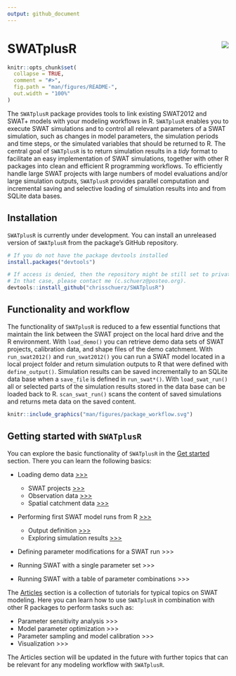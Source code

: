 ```yaml
---
output: github_document
---
```


# SWATplusR <img src="man/figures/swatr_hex.svg" align="right" />

```r
knitr::opts_chunk$set(
  collapse = TRUE,
  comment = "#>",
  fig.path = "man/figures/README-",
  out.width = "100%"
)
```

The `SWATplusR` package provides tools to link existing SWAT2012 and SWAT+ models with your modeling workflows in R. `SWATplusR` enables you to execute SWAT simulations and to control all relevant parameters of a SWAT simulation, such as changes in model parameters, the simulation periods and time steps, or the simulated variables that should be returned to R. The central goal of `SWATplusR` is to return simulation results in a *tidy* format to facilitate an easy implementation of SWAT simulations, together with other R packages into clean and efficient R programming workflows. To efficiently handle large SWAT projects with large numbers of model evaluations and/or large simulation outputs, `SWATplusR` provides parallel computation and incremental saving and selective loading of simulation results into and from SQLite data bases.

## Installation

`SWATplusR` is currently under development. You can install an unreleased version of `SWATplusR` from the package's GitHub repository.

``` r
# If you do not have the package devtools installed
install.packages("devtools")

# If access is denied, then the repository might be still set to private
# In that case, please contact me (c.schuerz@posteo.org).
devtools::install_github("chrisschuerz/SWATplusR")
```


<!---You can install the released version of SWATplusR from [CRAN](https://CRAN.R-project.org) with:

``` r
install.packages("SWATplusR")
```
--->



## Functionality and workflow

The functionality of `SWATplusR` is reduced to a few essential functions that maintain the link between the SWAT project on the local hard drive and the R environment. With `load_demo()` you can retrieve demo data sets of SWAT projects, calibration data, and shape files of the demo catchment. With `run_swat2012()` and `run_swat2012()` you can run a SWAT model located in a local project folder and return simulation outputs to R that were defined with `define_output()`. Simulation results can be saved incrementally to an SQLite data base when a `save_file` is defined in `run_swat*()`. With `load_swat_run()` all or selected parts of the simulation results stored in the data base can be loaded back to R. `scan_swat_run()` scans the content of saved simulations and returns meta data on the saved content.



```r
knitr::include_graphics("man/figures/package_workflow.svg")
```


## Getting started with `SWATplusR`

You can explore the basic functionality of `SWATplusR` in the [Get started](https://chrisschuerz.github.io/SWATplusR/articles/SWATplusR.html#loading-demos) section. There you can learn the following basics:

- Loading demo data [>>>](https://chrisschuerz.github.io/SWATplusR/articles/SWATplusR.html#figures)
    * SWAT projects [>>>](https://chrisschuerz.github.io/SWATplusR/articles/SWATplusR.htmll#swat-projects)
    * Observation data [>>>](https://chrisschuerz.github.io/SWATplusR/articles/SWATplusR.html#observation-data)
    * Spatial catchment data [>>>](https://chrisschuerz.github.io/SWATplusR/articles/SWATplusR.html#spatial-data)



- Performing first SWAT model runs from R [>>>](https://chrisschuerz.github.io/SWATplusR/articles/SWATplusR.html#first-swat-model-runs)
    * Output definition [>>>](https://chrisschuerz.github.io/SWATplusR/articles/SWATplusR.html#output-definition)
    * Exploring simulation results [>>>](https://chrisschuerz.github.io/SWATplusR/articles/SWATplusR.html#spatial-data)


- Defining parameter modifications for a SWAT run >>>


- Running SWAT with a single parameter set >>>


- Running SWAT with a table of parameter combinations >>>

The [Articles](https://chrisschuerz.github.io/SWATplusR/articles/) section is a collection of tutorials for typical topics on SWAT modeling. Here you can learn how to use `SWATplusR` in combination with other R packages to perform tasks such as:

- Parameter sensitivity analysis >>>
- Model parameter optimization >>>
- Parameter sampling and model calibration >>>
- Visualization >>>

The Articles section will be updated in the future with further topics that can be relevant for any modeling workflow with `SWATplusR`.
